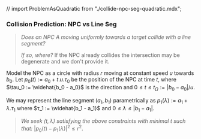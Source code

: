 // import ProblemAsQuadratic from "./collide-npc-seg-quadratic.mdx";

### Collision Prediction: NPC vs Line Seg

> _Does an NPC $A$ moving uniformly towards a target collide with a line segment?_
>
> _If so, where?_ <SideNote>If the NPC already collides the intersection may be degenerate and we don't provide it.</SideNote>

Model the NPC as a circle with radius $r$ moving at constant speed $u$ towards $b_0$.
Let $p_0(t) := a_0 + t . u . \tau_0$ be the position of the NPC at time $t$, where
$\tau_0 := \widehat{b_0 - a_0}$ is the direction and $0 \leq t \leq t_\Omega := |b_0 - a_0| / u$.

We may represent the line segment $(a_1, b_1)$ parametrically as $p_1(\lambda) := a_1 + \lambda . \tau_1$ where
$τ_1 := \widehat{b_1 - a_1}$ and $0 \leq \lambda \leq |b_1 - a_1|$.

> _We seek $(t, λ)$ satisfying the above constraints with minimal $t$ such that:_
> $|p_0(t) - p_1(λ)|^2 \leq r^2$.

<IntersectRays />
